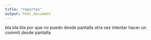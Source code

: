 ```yaml
---
title: "reportes"
output: html_document
---
```


bla bla bla
por que no puedo desde pantalla
otra vez intentar hacer un commit desde pantalla
